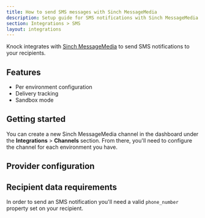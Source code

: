 ```yaml
---
title: How to send SMS messages with Sinch MessageMedia
description: Setup guide for SMS notifications with Sinch MessageMedia and Knock.
section: Integrations > SMS
layout: integrations
---
```


Knock integrates with [Sinch MessageMedia](https://messagemedia.com/) to send SMS notifications to your recipients.

## Features

- Per environment configuration
- Delivery tracking
- Sandbox mode

## Getting started

You can create a new Sinch MessageMedia channel in the dashboard under the **Integrations** > **Channels** section. From there, you'll need to configure the channel for each environment you have.

## Provider configuration

<Attributes>
  <Attribute
    name="API key"
    type="string*"
    description="The API key from MessageMedia."
  />
  <Attribute
    name="API secret"
    type="string*"
    description="The API secret from MessageMedia."
  />
  <Attribute
    name="Region"
    type="enum (one of `APAC`, `EU`)"
    description="The region of your account."
  />
  <Attribute
    name="Source number"
    type="string"
    description="The source number to send messages from."
  />
  <Attribute
    name="Source number type"
    type="enum (one of `short_code`, `international`, `alphanumeric`)"
    description="The optional type of the source number. Will be inferred if not provided."
  />
</Attributes>

## Recipient data requirements

In order to send an SMS notification you'll need a valid `phone_number` property set on your recipient.
